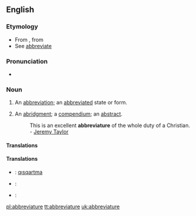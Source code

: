 ==English==

===Etymology===
* From {{etyl|ML.}} {{term|abbreviatura|lang=la}}, from {{etyl|LL.}} {{term|abbrevio||to shorten|lang=la}}
* See [[abbreviate]]

===Pronunciation===
* {{a|US}} {{IPA|/əˈbɹi.vi.əˌt͡ʃʊɹ/}}

===Noun===
{{en-noun}}

# {{obsolete}} An [[abbreviation]]; an [[abbreviated]] state or form.
# An [[abridgment]]; a [[compendium]]; an [[abstract]].
#: This is an excellent '''abbreviature''' of the whole duty of a Christian. - [[w:Jeremy Taylor|Jeremy Taylor]]

====Translations====
====Translations====
{{trans-top|abbreviation}}
{{trans-mid}}
{{trans-bottom}}
{{trans-top|abridgement, compendium, abstract}}
{{trans-mid}}
{{trans-bottom}}

{{checktrans-top}}
<!-- meaning (1) or (2)? -->
* {{ttbc|crh}}: [[qısqartma]]
* {{ttbc|pt}}: {{t+|pt|abreviatura}}
* {{ttbc|es}}: {{t+|es|abreviatura}}
{{checktrans-bottom}}

[[pl:abbreviature]]
[[tt:abbreviature]]
[[uk:abbreviature]]